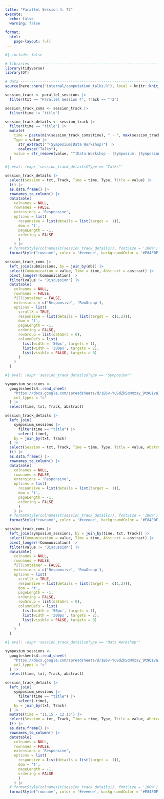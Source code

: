 ```yaml
---
title: "Parallel Session 4: T2"
execute: 
  echo: false
  warning: false
  
format: 
  html:
    page-layout: full
---
```



```r
#| include: false

# libraries --------------------------------------------------------------------
library(tidyverse)
library(DT)

# data -------------------------------------------------------------------------
source(here::here("internal/computation_talks.R"), local = knitr::knit_global())

session_track <- parallel_sessions |>
  filter(txt == "Parallel Session 4", Track == "T2")

session_track_coms <- session_track |> 
  filter(time != "title")

session_track_details <- session_track |> 
  filter(time == "title") |> 
  mutate(
    time = paste(min(session_track_coms$time), " - ", max(session_track_coms$time)),
    Type = value |> 
      str_extract("^(Symposium|Data Workshop)") |> 
      coalesce("Talks"),
    value = str_remove(value, "^(Data Workshop - |Symposium: |Symposium )")
  )
```

```r
#| eval: !expr 'session_track_details$Type == "Talks"'

session_track_details |> 
  select(Session = txt, Track, Time = time, Type, Title = value) |> 
  t() |> 
  as.data.frame() |> 
  rownames_to_column() |>
  datatable(
    colnames = NULL,
    rownames = FALSE,
    extensions = 'Responsive',
    options = list(
      responsive = list(details = list(target =  1)),
      dom = 't',
      pageLength = -1,
      ordering = FALSE
      )
    ) |>
  # formatStyle(colnames(t(session_track_details)), fontSize = '100%') |>
  formatStyle("rowname", color = '#eeeeee', backgroundColor = '#E84E0F', fontWeight = 'bold')

session_track_coms |> 
  left_join(submissions, by = join_by(nb)) |>
  select(Communication = value, Time = time, Abstract = abstract) |>
  pivot_longer(!Communication) |> 
  filter(value != "Discussion") |> 
  datatable(
    colnames = NULL,
    rownames = FALSE,
    fillContainer = FALSE,
    extensions = c('Responsive', 'RowGroup'),
    options = list(
      scrollX = TRUE,
      responsive = list(details = list(target =  c(1,2))),
      dom = 't',
      pageLength = -1,
      ordering = FALSE,
      rowGroup = list(dataSrc = 0),
      columnDefs = list(
        list(width = '50px', targets = 1),
        list(width = '300px', targets = 2),
        list(visible = FALSE, targets = 0)
      )
    )
  )
```

```r
#| eval: !expr 'session_track_details$Type == "Symposium"'

symposium_sessions <- 
  googlesheets4::read_sheet(
    "https://docs.google.com/spreadsheets/d/1B6v-YUSdZk5qMmzsy_Dt9Q1va7g89D83nO305Rnwl_w/edit?usp=drive_link",
    col_types = "c"
  ) |> 
  select(time, txt, Track, abstract)

session_track_details |> 
  left_join(
    symposium_sessions |> 
      filter(time == "title") |> 
      select(-time), 
    by = join_by(txt, Track)
  ) |> 
  select(Session = txt, Track, Time = time, Type, Title = value, Abstract = abstract) |> 
  t() |> 
  as.data.frame() |> 
  rownames_to_column() |>
  datatable(
    colnames = NULL,
    rownames = FALSE,
    extensions = 'Responsive',
    options = list(
      responsive = list(details = list(target =  1)),
      dom = 't',
      pageLength = -1,
      ordering = FALSE
      )
    ) |>
  # formatStyle(colnames(t(session_track_details)), fontSize = '100%') |>
  formatStyle("rowname", color = '#eeeeee', backgroundColor = '#E84E0F', fontWeight = 'bold')

session_track_coms |>
  left_join(symposium_sessions, by = join_by(time, txt, Track)) |> 
  select(Communication = value, Time = time, Abstract = abstract) |>
  pivot_longer(!Communication) |> 
  filter(value != "Discussion") |> 
  datatable(
    colnames = NULL,
    rownames = FALSE,
    fillContainer = FALSE,
    extensions = c('Responsive', 'RowGroup'),
    options = list(
      scrollX = TRUE,
      responsive = list(details = list(target =  c(1,2))),
      dom = 't',
      pageLength = -1,
      ordering = FALSE,
      rowGroup = list(dataSrc = 0),
      columnDefs = list(
        list(width = '50px', targets = 1),
        list(width = '300px', targets = 2),
        list(visible = FALSE, targets = 0)
      )
    )
  )
```

```r
#| eval: !expr 'session_track_details$Type == "Data Workshop"'

symposium_sessions <- 
  googlesheets4::read_sheet(
    "https://docs.google.com/spreadsheets/d/1B6v-YUSdZk5qMmzsy_Dt9Q1va7g89D83nO305Rnwl_w/edit?usp=drive_link",
    col_types = "c"
  ) |> 
  select(time, txt, Track, abstract)

session_track_details |> 
  left_join(
    symposium_sessions |> 
      filter(time == "title") |> 
      select(-time), 
    by = join_by(txt, Track)
  ) |> 
  mutate(time = "11.15 - 12.15") |> 
  select(Session = txt, Track, Time = time, Type, Title = value, Abstract = abstract) |> 
  t() |> 
  as.data.frame() |> 
  rownames_to_column() |>
  datatable(
    colnames = NULL,
    rownames = FALSE,
    extensions = 'Responsive',
    options = list(
      responsive = list(details = list(target =  1)),
      dom = 't',
      pageLength = -1,
      ordering = FALSE
      )
    ) |>
  # formatStyle(colnames(t(session_track_details)), fontSize = '100%') |>
  formatStyle("rowname", color = '#eeeeee', backgroundColor = '#E84E0F', fontWeight = 'bold')
```
